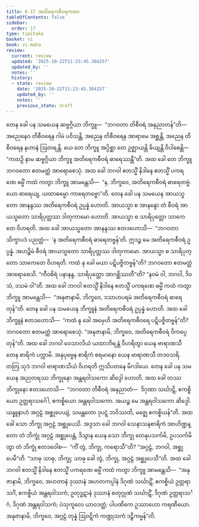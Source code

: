 ```yaml
---
title: 8.17 အတိရေကစီဝရကထာ
tableOfContents: false
sidebar:
  order: 17
type: tipitaka
basket: vi
book: vi-maha
review:
  current: review
  updated: '2025-10-22T11:23:45.304257'
  updated_by: ''
  notes: ''
  history:
  - state: review
    date: '2025-10-22T11:23:45.304257'
    updated_by: ''
    notes: ''
    previous_state: draft
---
```



<ReviewStatus review={frontmatter.review} showDetails={true} />

<HypothesisAnnotation frontmatter={frontmatter} />

<DynamicBreadcrumb />

<Division number="347" book="vi-maha" e="ch" v="3" p="402">

<Paragraph number="1646" book="vi-maha">
တေန ခေါ ပန သမယေန ဆဗ္ဗဂ္ဂိယာ ဘိက္ခူ—  “ဘဂဝတာ တိစီဝရံ အနုညာတန်”တိ—  အညေနေဝ တိစီဝရေန ဂါမံ ပဝိသန္တိ, အညေန တိစီဝရေန အာရာမေ အစ္ဆန္တိ, အညေန တိစီဝရေန နဟာနံ ဩတရန္တိ. ယေ တေ ဘိက္ခူ အပ္ပိစ္ဆာ တေ ဥဇ္ဈာယန္တိ ခိယျန္တိ ဝိပါစေန္တိ—  “ကထဉှိ နာမ ဆဗ္ဗဂ္ဂိယာ ဘိက္ခူ အတိရေကစီဝရံ ဓာရေဿန္တီ”တိ. အထ ခေါ တေ ဘိက္ခူ ဘဂဝတော ဧတမတ္ထံ အာရောစေသုံ. အထ ခေါ ဘဂဝါ ဧတသ္မိံ နိဒါနေ ဧတသ္မိံ ပကရဏေ ဓမ္မိံ ကထံ ကတွာ ဘိက္ခူ အာမန္တေသိ—  “န, ဘိက္ခဝေ, အတိရေကစီဝရံ ဓာရေတဗ္ဗံ. ယော ဓာရေယျ, ယထာဓမ္မော ကာရေတဗ္ဗော”တိ.
</Paragraph>

<Paragraph number="1647" book="vi-maha">
တေန ခေါ ပန သမယေန အာယသ္မတော အာနန္ဒဿ အတိရေကစီဝရံ ဥပ္ပန္နံ ဟောတိ. အာယသ္မာ စ အာနန္ဒော တံ စီဝရံ အာယသ္မတော သာရိပုတ္တဿ ဒါတုကာမော ဟောတိ. အာယသ္မာ စ သာရိပုတ္တော သာကေတေ ဝိဟရတိ. အထ ခေါ အာယသ္မတော အာနန္ဒဿ ဧတဒဟောသိ—  “ဘဂဝတာ သိက္ခာပဒံ ပညတ္တံ—  ‘န အတိရေကစီဝရံ ဓာရေတဗ္ဗန်’တိ. ဣဒဉ္စ မေ အတိရေကစီဝရံ ဥပ္ပန္နံ. အဟဉ္စိမံ စီဝရံ အာယသ္မတော သာရိပုတ္တဿ ဒါတုကာမော. အာယသ္မာ စ သာရိပုတ္တော သာကေတေ ဝိဟရတိ. ကထံ နု ခေါ မယာ ပဋိပဇ္ဇိတဗ္ဗန်”တိ? ဘဂဝတော ဧတမတ္ထံ အာရောစေသိ. “ကီဝစိရံ ပနာနန္ဒ, သာရိပုတ္တော အာဂစ္ဆိဿတီ”တိ? “နဝမံ ဝါ, ဘဂဝါ, ဒိဝသံ, ဒသမံ ဝါ”တိ. အထ ခေါ ဘဂဝါ ဧတသ္မိံ နိဒါနေ ဧတသ္မိံ ပကရဏေ ဓမ္မိံ ကထံ ကတွာ ဘိက္ခူ အာမန္တေသိ—  “အနုဇာနာမိ, ဘိက္ခဝေ, ဒသာဟပရမံ အတိရေကစီဝရံ ဓာရေတုန်”တိ.
</Paragraph>

<Paragraph number="1648" book="vi-maha">
တေန ခေါ ပန သမယေန ဘိက္ခူနံ အတိရေကစီဝရံ ဥပ္ပန္နံ ဟောတိ. အထ ခေါ ဘိက္ခူနံ ဧတဒဟောသိ—  “ကထံ နု ခေါ အမှေဟိ အတိရေကစီဝရေ ပဋိပဇ္ဇိတဗ္ဗန်”တိ? ဘဂဝတော ဧတမတ္ထံ အာရောစေသုံ. “အနုဇာနာမိ, ဘိက္ခဝေ, အတိရေကစီဝရံ ဝိကပ္ပေတုန်”တိ.
</Paragraph>

</Division>
<Division number="348" book="vi-maha" e="ch" v="3" p="403">

<Paragraph number="1649" book="vi-maha">
အထ ခေါ ဘဂဝါ ဝေသာလိယံ ယထာဘိရန္တံ ဝိဟရိတွာ ယေန ဗာရာဏသီ တေန စာရိကံ ပက္ကာမိ. အနုပုဗ္ဗေန စာရိကံ စရမာနော ယေန ဗာရာဏသီ တဒဝသရိ. တတြ သုဒံ ဘဂဝါ ဗာရာဏသိယံ ဝိဟရတိ ဣသိပတနေ မိဂဒါယေ. တေန ခေါ ပန သမယေန အညတရဿ ဘိက္ခုနော အန္တရဝါသကော ဆိဒ္ဒေါ ဟောတိ. အထ ခေါ တဿ ဘိက္ခုနော ဧတဒဟောသိ—  “ဘဂဝတာ တိစီဝရံ အနုညာတံ—  ဒိဂုဏာ သင်္ဃာဋိ, ဧကစ္စိယော ဥတ္တရာသင်္ဂေါ, ဧကစ္စိယော အန္တရဝါသကော. အယဉ္စ မေ အန္တရဝါသကော ဆိဒ္ဒေါ. ယန္နူနာဟံ အဂ္ဂဠံ အစ္ဆုပေယျံ, သမန္တတော ဒုပဋ္ဋံ ဘဝိဿတိ, မဇ္ဈေ ဧကစ္စိယန်”တိ. အထ ခေါ သော ဘိက္ခု အဂ္ဂဠံ အစ္ဆုပေသိ. အဒ္ဒသာ ခေါ ဘဂဝါ သေနာသနစာရိကံ အာဟိဏ္ဍန္တော တံ ဘိက္ခုံ အဂ္ဂဠံ အစ္ဆုပေန္တံ, ဒိသွာန ယေန သော ဘိက္ခု တေနုပသင်္ကမိ, ဥပသင်္ကမိတွာ တံ ဘိက္ခုံ ဧတဒဝေါစ—  “ကိံ တွံ, ဘိက္ခု, ကရောသီ”တိ? “အဂ္ဂဠံ, ဘဂဝါ, အစ္ဆုပေမီ”တိ. “သာဓု သာဓု, ဘိက္ခု; သာဓု ခေါ တွံ, ဘိက္ခု, အဂ္ဂဠံ အစ္ဆုပေသီ”တိ.
</Paragraph>

<Paragraph number="1650" book="vi-maha">
အထ ခေါ ဘဂဝါ ဧတသ္မိံ နိဒါနေ ဧတသ္မိံ ပကရဏေ ဓမ္မိံ ကထံ ကတွာ ဘိက္ခူ အာမန္တေသိ—  “အနုဇာနာမိ, ဘိက္ခဝေ, အဟတာနံ ဒုဿာနံ အဟတကပ္ပါနံ ဒိဂုဏံ သင်္ဃာဋိံ, ဧကစ္စိယံ ဥတ္တရာသင်္ဂံ, ဧကစ္စိယံ အန္တရဝါသကံ; ဥတုဒ္ဓဋာနံ ဒုဿာနံ စတုဂ္ဂုဏံ သင်္ဃာဋိံ, ဒိဂုဏံ ဥတ္တရာသင်္ဂံ, ဒိဂုဏံ အန္တရဝါသကံ; ပံသုကူလေ ယာဝဒတ္ထံ; ပါပဏိကေ ဥဿာဟော ကရဏီယော. အနုဇာနာမိ, ဘိက္ခဝေ, အဂ္ဂဠံ တုန္နံ ဩဝဋ္ဋိကံ ကဏ္ဍုသကံ ဒဠှီကမ္မန်”တိ.
</Paragraph>
</Division>